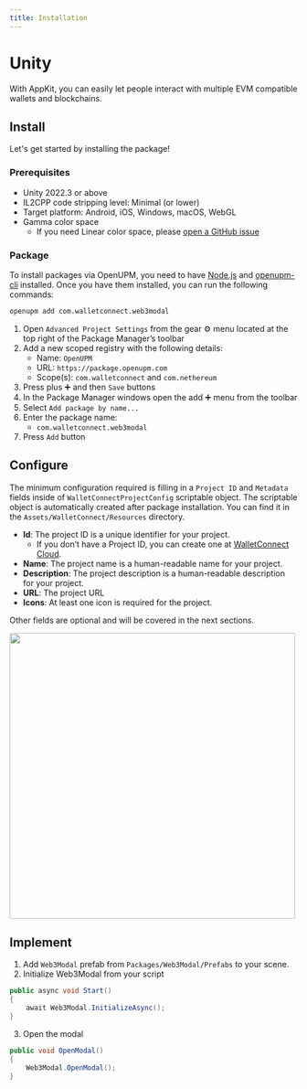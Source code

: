 ```yaml
---
title: Installation
---
```



# Unity

With AppKit, you can easily let people interact with multiple EVM compatible wallets and blockchains.

## Install

Let's get started by installing the package!

### Prerequisites

- Unity 2022.3 or above
- IL2CPP code stripping level: Minimal (or lower)
- Target platform: Android, iOS, Windows, macOS, WebGL
- Gamma color space
    - If you need Linear color space, please [open a GitHub issue](https://github.com/WalletConnect/Web3ModalUnity/issues/new?assignees=&labels=feature-request&projects=&template=feature-request.yml&title=%5Bfeature%5D+)

### Package

<Tabs>
<TabItem value="openupm-cli" label="OpenUPM CLI">

To install packages via OpenUPM, you need to have [Node.js](https://nodejs.org/en/) and [openupm-cli](https://openupm.com/docs/getting-started.html#installing-openupm-cli) installed. Once you have them installed, you can run the following commands:

```bash
openupm add com.walletconnect.web3modal
```

</TabItem>
<TabItem value="pm-openupm" label="Package Manager with OpenUPM">

1. Open `Advanced Project Settings` from the gear ⚙ menu located at the top right of the Package Manager’s toolbar
2. Add a new scoped registry with the following details:
   - Name: `OpenUPM`
   - URL: `https://package.openupm.com`
   - Scope(s): `com.walletconnect` and `com.nethereum`
3. Press plus ➕ and then `Save` buttons
4. In the Package Manager windows open the add ➕ menu from the toolbar
5. Select `Add package by name...`
6. Enter the package name:
   - `com.walletconnect.web3modal`
7. Press `Add` button

</TabItem>
</Tabs>

## Configure

The minimum configuration required is filling in a `Project ID` and `Metadata` fields inside of `WalletConnectProjectConfig` scriptable object. The scriptable object is automatically created after package installation. You can find it in the `Assets/WalletConnect/Resources` directory.

<CloudBanner />

- **Id**: The project ID is a unique identifier for your project.
  - If you don’t have a Project ID, you can create one at [WalletConnect Cloud](https://cloud.walletconnect.com).
- **Name**: The project name is a human-readable name for your project.
- **Description**: The project description is a human-readable description for your project.
- **URL**: The project URL
- **Icons**: At least one icon is required for the project.

Other fields are optional and will be covered in the next sections.

<img width="500px" src="/assets/unity-project-config.jpg" />

## Implement

1. Add `Web3Modal` prefab from `Packages/Web3Modal/Prefabs` to your scene.
2. Initialize Web3Modal from your script

```csharp
public async void Start()
{
    await Web3Modal.InitializeAsync();
}
```

3. Open the modal

```csharp
public void OpenModal()
{
    Web3Modal.OpenModal();
}
```
